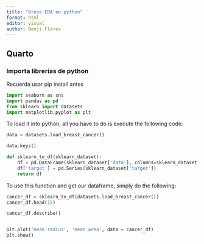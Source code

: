 ```yaml
---
title: "Breve EDA en python"
format: html
editor: visual
author: Benji Flores
---
```


## Quarto

### Importa librerías de python

Recuerda usar pip install antes

```python
import seaborn as sns
import pandas as pd
from sklearn import datasets
import matplotlib.pyplot as plt
```

To load it into python, all you have to do is execute the following code:

```python
data = datasets.load_breast_cancer()
```

```python
data.keys()
```

```python
def sklearn_to_df(sklearn_dataset):
    df = pd.DataFrame(sklearn_dataset['data'], columns=sklearn_dataset['feature_names'])
    df['target'] = pd.Series(sklearn_dataset['target'])
    return df
```


To use this function and get our dataframe, simply do the following:

```python
cancer_df = sklearn_to_df(datasets.load_breast_cancer())
cancer_df.head(15)
```


```python
cancer_df.describe()
```
```python

```
```python
plt.plot('mean radius', 'mean area', data = cancer_df)
plt.show()
```

